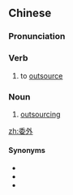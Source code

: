 ==Chinese==
{{zh-forms}}

===Pronunciation===
{{zh-pron
|m=wěiwài
|cat=v,n
}}

===Verb===
{{zh-verb}}

# to [[outsource]]

===Noun===
{{zh-noun}}

# [[outsourcing]]

[[zh:委外]]

====Synonyms====
* {{zh-l|外包}}
* {{zh-l|外購}}
* {{zh-l|外判}}